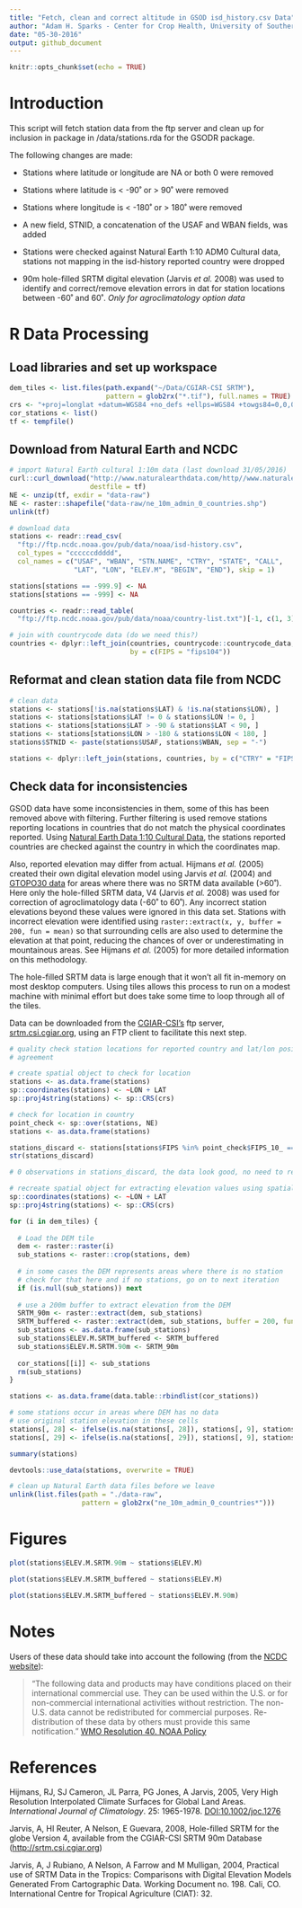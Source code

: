 ```yaml
---
title: "Fetch, clean and correct altitude in GSOD isd_history.csv Data"
author: "Adam H. Sparks - Center for Crop Health, University of Southern Queensland"
date: "05-30-2016"
output: github_document
---
```


```r
knitr::opts_chunk$set(echo = TRUE)
```

# Introduction

This script will fetch station data from the ftp server and clean up for
inclusion in package in /data/stations.rda for the GSODR package.

The following changes are made:

* Stations where latitude or longitude are NA or both 0 were removed

* Stations where latitude is < -90˚ or > 90˚ were removed

* Stations where longitude is < -180˚ or > 180˚ were removed

* A new field, STNID, a concatenation of the USAF and WBAN fields, was added

* Stations were checked against Natural Earth 1:10 ADM0 Cultural data, stations
not mapping in the isd-history reported country were dropped

* 90m hole-filled SRTM digital elevation (Jarvis *et al.* 2008) was used to
identify and correct/remove elevation errors in dat for station locations
between -60˚ and 60˚. *Only for agroclimatology option data*


# R Data Processing

## Load libraries and set up workspace

```r
dem_tiles <- list.files(path.expand("~/Data/CGIAR-CSI SRTM"), 
                        pattern = glob2rx("*.tif"), full.names = TRUE)
crs <- "+proj=longlat +datum=WGS84 +no_defs +ellps=WGS84 +towgs84=0,0,0"
cor_stations <- list()
tf <- tempfile()

```

## Download from Natural Earth and NCDC

```r

# import Natural Earth cultural 1:10m data (last download 31/05/2016)
curl::curl_download("http://www.naturalearthdata.com/http//www.naturalearthdata.com/download/10m/cultural/ne_10m_admin_0_countries.zip",
                    destfile = tf)
NE <- unzip(tf, exdir = "data-raw")
NE <- raster::shapefile("data-raw/ne_10m_admin_0_countries.shp")
unlink(tf)

# download data
stations <- readr::read_csv(
  "ftp://ftp.ncdc.noaa.gov/pub/data/noaa/isd-history.csv",
  col_types = "ccccccddddd",
  col_names = c("USAF", "WBAN", "STN.NAME", "CTRY", "STATE", "CALL",
                "LAT", "LON", "ELEV.M", "BEGIN", "END"), skip = 1)

stations[stations == -999.9] <- NA
stations[stations == -999] <- NA

countries <- readr::read_table(
  "ftp://ftp.ncdc.noaa.gov/pub/data/noaa/country-list.txt")[-1, c(1, 3)]

# join with countrycode data (do we need this?)
countries <- dplyr::left_join(countries, countrycode::countrycode_data,
                              by = c(FIPS = "fips104"))

```
## Reformat and clean station data file from NCDC

```r

# clean data
stations <- stations[!is.na(stations$LAT) & !is.na(stations$LON), ]
stations <- stations[stations$LAT != 0 & stations$LON != 0, ]
stations <- stations[stations$LAT > -90 & stations$LAT < 90, ]
stations <- stations[stations$LON > -180 & stations$LON < 180, ]
stations$STNID <- paste(stations$USAF, stations$WBAN, sep = "-")

stations <- dplyr::left_join(stations, countries, by = c("CTRY" = "FIPS"))

```

## Check data for inconsistencies

GSOD data have some inconsistencies in them, some of this has been removed
above with filtering. Further filtering is used remove stations reporting
locations in countries that do not match the physical coordinates reported.
Using [Natural Earth Data 1:10 Cultural Data](http://www.naturalearthdata.com/downloads/10m-cultural-vectors/),
the stations reported countries are checked against the country in which the
coordinates map.

Also, reported elevation may differ from actual. Hijmans *et al.* (2005) created
their own digital elevation model using Jarvis *et al.* (2004) and [GTOPO30 data](https://lta.cr.usgs.gov/GTOPO30)
for areas where there was no SRTM data available (>60˚). Here only the
hole-filled SRTM data, V4 (Jarvis *et al.* 2008) was used for correction of
agroclimatology data (-60˚ to 60˚). Any incorrect station elevations beyond
these values were ignored in this data set. Stations with incorrect elevation
were identified using `raster::extract(x, y, buffer = 200, fun = mean)` so that
surrounding cells are also used to determine the elevation at that point, 
reducing the chances of over or underestimating in mountainous areas.
See Hijmans *et al.* (2005) for more detailed information on this methodology.

The hole-filled SRTM data is large enough that it won't all fit in-memory on
most desktop computers. Using tiles allows this process to run on a modest
machine with minimal effort but does take some time to loop through all of the
tiles.

Data can be downloaded from the [CGIAR-CSI's](http://csi.cgiar.org/WhtIsCGIAR_CSI.asp)
ftp server, [srtm.csi.cgiar.org](ftp://srtm.csi.cgiar.org),
using an FTP client to facilitate this next step.

```r

# quality check station locations for reported country and lat/lon position
# agreement

# create spatial object to check for location
stations <- as.data.frame(stations)
sp::coordinates(stations) <- ~LON + LAT
sp::proj4string(stations) <- sp::CRS(crs)

# check for location in country
point_check <- sp::over(stations, NE)
stations <- as.data.frame(stations)

stations_discard <- stations[stations$FIPS %in% point_check$FIPS_10_ == FALSE, ]
str(stations_discard)

# 0 observations in stations_discard, the data look good, no need to remove any

# recreate spatial object for extracting elevation values using spatial points
sp::coordinates(stations) <- ~LON + LAT
sp::proj4string(stations) <- sp::CRS(crs)

for (i in dem_tiles) {
  
  # Load the DEM tile
  dem <- raster::raster(i)
  sub_stations <- raster::crop(stations, dem)
  
  # in some cases the DEM represents areas where there is no station
  # check for that here and if no stations, go on to next iteration
  if (is.null(sub_stations)) next
  
  # use a 200m buffer to extract elevation from the DEM
  SRTM_90m <- raster::extract(dem, sub_stations)
  SRTM_buffered <- raster::extract(dem, sub_stations, buffer = 200, fun = mean)
  sub_stations <- as.data.frame(sub_stations)
  sub_stations$ELEV.M.SRTM_buffered <- SRTM_buffered
  sub_stations$ELEV.M.SRTM.90m <- SRTM_90m
  
  cor_stations[[i]] <- sub_stations
  rm(sub_stations)
}

stations <- as.data.frame(data.table::rbindlist(cor_stations))

# some stations occur in areas where DEM has no data
# use original station elevation in these cells
stations[, 28] <- ifelse(is.na(stations[, 28]), stations[, 9], stations[, 28])
stations[, 29] <- ifelse(is.na(stations[, 29]), stations[, 9], stations[, 29])

summary(stations)

devtools::use_data(stations, overwrite = TRUE)

# clean up Natural Earth data files before we leave
unlink(list.files(path = "./data-raw",
                  pattern = glob2rx("ne_10m_admin_0_countries*")))

```

# Figures

```r

plot(stations$ELEV.M.SRTM.90m ~ stations$ELEV.M)

```

```r

plot(stations$ELEV.M.SRTM_buffered ~ stations$ELEV.M)

```

```r

plot(stations$ELEV.M.SRTM_buffered ~ stations$ELEV.M.90m)

```

# Notes

Users of these data should take into account the following (from the [NCDC website](http://www7.ncdc.noaa.gov/CDO/cdoselect.cmd?datasetabbv=GSOD&countryabbv=&georegionabbv=)): 

> "The following data and products may have conditions placed on their international commercial use. They can be used within the U.S. or for non-commercial international activities without restriction. The non-U.S. data cannot be redistributed for commercial purposes. Re-distribution of these data by others must provide this same notification." [WMO Resolution 40. NOAA Policy](http://www.wmo.int/pages/about/Resolution40.html)


# References

Hijmans, RJ, SJ Cameron, JL Parra, PG Jones, A Jarvis, 2005, Very High
Resolution Interpolated Climate Surfaces for Global Land Areas. *International
Journal of Climatology*. 25: 1965-1978.
[DOI:10.1002/joc.1276](http://dx.doi.org/10.1002/joc.1276)

Jarvis, A, HI Reuter, A Nelson, E Guevara, 2008, Hole-filled SRTM for the
globe Version 4, available from the CGIAR-CSI SRTM 90m Database
([http://srtm.csi.cgiar.org](http://srtm.csi.cgiar.org))

Jarvis, A, J Rubiano, A Nelson, A Farrow and M Mulligan, 2004, Practical use of
SRTM Data in the Tropics: Comparisons with Digital Elevation Models Generated
From Cartographic Data. Working Document no. 198. Cali, CO.
International Centre for Tropical Agriculture (CIAT): 32.

